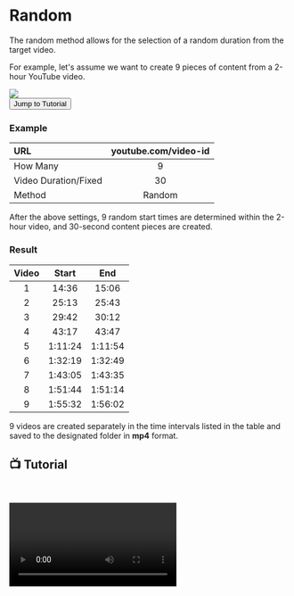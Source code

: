 
# Random

The random method allows for the selection of a random duration from the target video.

For example, let's assume we want to create 9 pieces of content from a 2-hour YouTube video.


<Image src={metotrastgele} />


<Link href={`/hitgun/factory/method/random#-tutorial`}>
  <div className="responsive-table__row" style={{ textAlign: 'center' }}>
    <div className="responsive-table__item">
      <button
        className="responsive-table__button button button--secondary"
        style={{
          width: '100%',  // Genişliği %100 olarak ayarlandı
          marginTop: 14,
          padding: 12,
          backgroundColor: '#00AAFF',
          borderRadius: 8,
          color: '#fff',
          fontSize: '1.1rem',
          textDecoration: 'none',
          cursor: 'pointer',
          userSelect: 'none'
        }}
      >
        Jump to Tutorial  
      </button>
    </div>
  </div>
</Link>

### Example

| URL | youtube.com/video-id |
| :----- | :----: |
| How Many |  9   |
| Video Duration/Fixed | 30 |
| Method | Random  |


After the above settings, 9 random start times are determined within the 2-hour video, and 30-second content pieces are created.


### Result

| Video | Start | End |
| :-----: | :----: | :----: | 
| 1 | 14:36 | 15:06 |
| 2 | 25:13 | 25:43 |
| 3 | 29:42 | 30:12 |
| 4 | 43:17 | 43:47 |
| 5 | 1:11:24 | 1:11:54 |
| 6 | 1:32:19 | 1:32:49 |
| 7 | 1:43:05 | 1:43:35 |
| 8 | 1:51:44 | 1:51:14 |
| 9 | 1:55:32 | 1:56:02 |


9 videos are created separately in the time intervals listed in the table and saved to the designated folder in **mp4** format.


## 📺 Tutorial
    

<video controls>
  <source src="https://forum.ve3.plus/assets/files/2024-04-28/docs-english-tutorials/fabrika-rastgele.mp4" type="video/mp4" />
  Your browser does not support the video tag.
</video>
